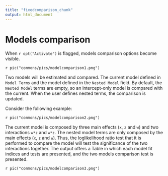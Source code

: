 ```yaml
---
title: "fixedcomparison_chunk"
output: html_document
---
```


# Models comparison

When `r opt("Activate")` is flagged, models comparison options become visible.

`r pic("commons/pics/modelcomparison1.png")`

Two models will be estimated and compared. The current model defined in `Model Terms` and the model defined in the `Nested Model` 
field. By default, the `Nested Model` terms are empty, so an intercept-only model is compared with the current. When the user defines nested terms, the comparison is updated. 

Consider the following example: 

`r pic("commons/pics/modelcomparison2.png")`

The current model is composed by three main effects (`x`, `z` and `w`) and two interactions `w*z` and `w*z`. The nested model terms are only composed by the main effects (`x`, `z` and `w`). Thus, the loglikelihood ratio test that it is performed to compare the model will test the significance of the two interactions together. The output offers a Table in which each model fit indices and tests are presented, and the two models comparison test is presented.

`r pic("commons/pics/modelcomparison3.png")`



